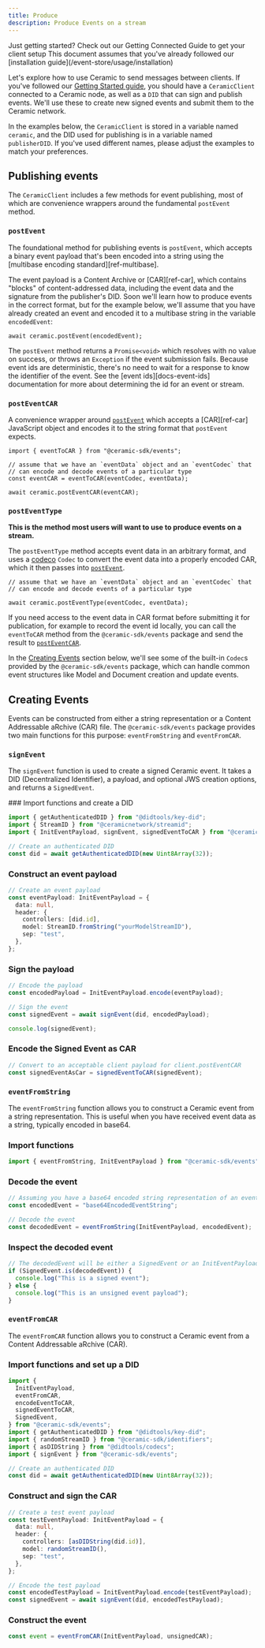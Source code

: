 ```yaml
---
title: Produce
description: Produce Events on a stream
---
```



<Callout>
  Just getting started? Check out our Getting Connected Guide to get your client setup This document
  assumes that you've already followed our [installation guide](/event-store/usage/installation)
</Callout>

Let's explore how to use Ceramic to send messages between clients. If you've followed our
[Getting Started guide](/event-store/usage/installation), you should have a `CeramicClient`
connected to a Ceramic node, as well as a `DID` that can sign and publish events. We'll use these to
create new signed events and submit them to the Ceramic network.

In the examples below, the `CeramicClient` is stored in a variable named `ceramic`, and the DID used
for publishing is in a variable named `publisherDID`. If you've used different names, please adjust
the examples to match your preferences.

## Publishing events

The `CeramicClient` includes a few methods for event publishing, most of which are convenience
wrappers around the fundamental `postEvent` method.

### `postEvent`

The foundational method for publishing events is `postEvent`, which accepts a binary event payload
that's been encoded into a string using the [multibase encoding standard][ref-multibase].

The event payload is a Content Archive or [CAR][ref-car], which contains "blocks" of
content-addressed data, including the event data and the signature from the publisher's DID. Soon
we'll learn how to produce events in the correct format, but for the example below, we'll assume
that you have already created an event and encoded it to a multibase string in the variable
`encodedEvent`:

```tsx
await ceramic.postEvent(encodedEvent);
```

The `postEvent` method returns a `Promise<void>` which resolves with no value on success, or throws
an `Exception` if the event submission fails. Because event ids are deterministic, there's no need
to wait for a response to know the identifier of the event. See the [event ids][docs-event-ids]
documentation for more about determining the id for an event or stream.

### `postEventCAR`

A convenience wrapper around [`postEvent`](#postevent) which accepts a [CAR][ref-car] JavaScript
object and encodes it to the string format that `postEvent` expects.

```tsx
import { eventToCAR } from "@ceramic-sdk/events";

// assume that we have an `eventData` object and an `eventCodec` that
// can encode and decode events of a particular type
const eventCAR = eventToCAR(eventCodec, eventData);

await ceramic.postEventCAR(eventCAR);
```

### `postEventType`

**This is the method most users will want to use to produce events on a stream.**

The `postEventType` method accepts event data in an arbitrary format, and uses a
[codeco](https://github.com/ceramicnetwork/codeco) `Codec` to convert the event data into a properly
encoded CAR, which it then passes into [`postEvent`](#postevent).

```tsx
// assume that we have an `eventData` object and an `eventCodec` that
// can encode and decode events of a particular type

await ceramic.postEventType(eventCodec, eventData);
```

If you need access to the event data in CAR format before submitting it for publication, for example
to record the event id locally, you can call the `eventToCAR` method from the `@ceramic-sdk/events`
package and send the result to [`postEventCAR`](#posteventcar).

In the [Creating Events](#creating-events) section below, we'll see some of the built-in `Codec`s
provided by the `@ceramic-sdk/events` package, which can handle common event structures like Model
and Document creation and update events.

## Creating Events

Events can be constructed from either a string representation or a Content Addressable aRchive (CAR)
file. The `@ceramic-sdk/events` package provides two main functions for this purpose:
`eventFromString` and `eventFromCAR`.

### `signEvent`

The `signEvent` function is used to create a signed Ceramic event. It takes a DID (Decentralized
Identifier), a payload, and optional JWS creation options, and returns a `SignedEvent`.

<Steps>
### Import functions and create a DID

```typescript
import { getAuthenticatedDID } from "@didtools/key-did";
import { StreamID } from "@ceramicnetwork/streamid";
import { InitEventPayload, signEvent, signedEventToCAR } from "@ceramic-sdk/events";

// Create an authenticated DID
const did = await getAuthenticatedDID(new Uint8Array(32));
```

### Construct an event payload

```typescript
// Create an event payload
const eventPayload: InitEventPayload = {
  data: null,
  header: {
    controllers: [did.id],
    model: StreamID.fromString("yourModelStreamID"),
    sep: "test",
  },
};
```

### Sign the payload

```typescript
// Encode the payload
const encodedPayload = InitEventPayload.encode(eventPayload);

// Sign the event
const signedEvent = await signEvent(did, encodedPayload);

console.log(signedEvent);
```

### Encode the Signed Event as CAR

```typescript
// Convert to an acceptable client payload for client.postEventCAR
const signedEventAsCar = signedEventToCAR(signedEvent);
```

</Steps>

### `eventFromString`

The `eventFromString` function allows you to construct a Ceramic event from a string representation.
This is useful when you have received event data as a string, typically encoded in base64.

<Steps>

### Import functions

```typescript
import { eventFromString, InitEventPayload } from "@ceramic-sdk/events";
```

### Decode the event

```typescript
// Assuming you have a base64 encoded string representation of an event
const encodedEvent = "base64EncodedEventString";

// Decode the event
const decodedEvent = eventFromString(InitEventPayload, encodedEvent);
```

### Inspect the decoded event

```typescript
// The decodedEvent will be either a SignedEvent or an InitEventPayload
if (SignedEvent.is(decodedEvent)) {
  console.log("This is a signed event");
} else {
  console.log("This is an unsigned event payload");
}
```

</Steps>

### `eventFromCAR`

The `eventFromCAR` function allows you to construct a Ceramic event from a Content Addressable
aRchive (CAR).

<Steps>

### Import functions and set up a DID

```typescript
import {
  InitEventPayload,
  eventFromCAR,
  encodeEventToCAR,
  signedEventToCAR,
  SignedEvent,
} from "@ceramic-sdk/events";
import { getAuthenticatedDID } from "@didtools/key-did";
import { randomStreamID } from "@ceramic-sdk/identifiers";
import { asDIDString } from "@didtools/codecs";
import { signEvent } from "@ceramic-sdk/events";

// Create an authenticated DID
const did = await getAuthenticatedDID(new Uint8Array(32));
```

### Construct and sign the CAR

```typescript
// Create a test event payload
const testEventPayload: InitEventPayload = {
  data: null,
  header: {
    controllers: [asDIDString(did.id)],
    model: randomStreamID(),
    sep: "test",
  },
};

// Encode the test payload
const encodedTestPayload = InitEventPayload.encode(testEventPayload);
const signedEvent = await signEvent(did, encodedTestPayload);
```

### Construct the event

```typescript
const event = eventFromCAR(InitEventPayload, unsignedCAR);
```

</Steps>
